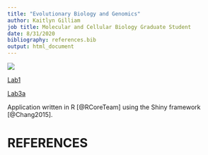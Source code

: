 ```yaml
---
title: "Evolutionary Biology and Genomics"
author: Kaitlyn Gilliam
job title: Molecular and Cellular Biology Graduate Student
date: 8/31/2020
bibliography: references.bib
output: html_document
---
```

![](images/Presentation1.tiff)

[Lab1](Lab1_katiegilliam.html)

[Lab3a](Lab3/Lab3a.html)


Application written in R [@RCoreTeam] using the Shiny framework [@Chang2015].

# REFERENCES